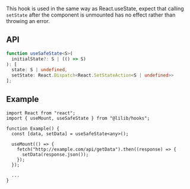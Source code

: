 This hook is used in the same way as React.useState, expect that calling `setState` after the component is unmounted has no effect rather than throwing an error.

## API

```ts
function useSafeState<S>(
  initialState?: S | (() => S)
): [
  state: S | undefined,
  setState: React.Dispatch<React.SetStateAction<S | undefined>>
];
```

## Example

```tsx
import React from "react";
import { useMount, useSafeState } from "@lilib/hooks";

function Example() {
  const [data, setData] = useSafeState<any>();

  useMount(() => {
    fetch("http://example.com/api/getData").then((response) => {
      setData(response.json());
    });
  });

  ...
}
```
